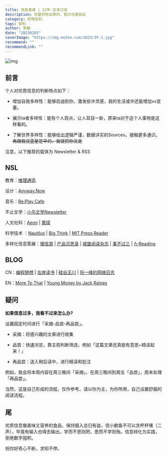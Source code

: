 ```yaml
---
title: 信息食谱 | 22年·文本订阅
description: 你是你吃出来的，智识也是如此
category: 好物安利
tags: 安利
author: 隽敏
date: "20230203"
coverImage: "https://img.mo3on.com/2023/IF-1.jpg"
recommend: ""
recommendLink: ""
---
```


![img](https://img.mo3on.com/2023/IF-1.jpg)

## 前言

个人对优质信息的判断特点如下：

- 增加自我多样性：能够启迪到你，激发些许灵感，我的生活或许还能增加xx变量。

- 展示ta者多样性：能有个人观点，让人耳目一新，原来ta对于这个人事物是这样看的。

- 了解世界多样性：能够给出逻辑严谨，数据详实的Sources，接触更多通识。~~再跟我说蓝星是平的，我就把你叉走~~ 

注意，以下推荐的载体为 Newsletter & RSS

## NSL

教育：[唯理通讯](https://veritaschina.us4.list-manage.com/subscribe?u=8392009651fae5a1860902e5a&id=2c983fb6e6)

设计：[Anyway.Now](https://anyway.zhubai.love/)

音乐：[Re:Play Cafe](https://newsletter.replay.cafe/)

不止文学：[小鸟文学Newsletter](https://avesliterature.substack.com/)

人文社科：[Aeon](https://aeon.co/) | [累牍](https://chinanonfiction.com/)

科学技术 ：[Nautilus](https://nautil.us/?utm_source=nautilus-newsletter&utm_medium=email&he=8144294877ca44b808e70c8a86d939b9&utm_campaign=22cybermondayunpaidemail) | [Big Think](https://bigthink.com/?utm_source=mailchimp&utm_medium=email&utm_campaign=weeklynewsletter) | [MIT Press Reader](https://thereader.mitpress.mit.edu/explore-the-mit-press-reader/)

多样化信息策展：[搜信源](https://souxinyuan.com/%E9%A6%96%E9%A1%B5) | [产品沉思录](https://pmthinking.com/) |  [城堡阅读杂志](https://www.yuque.com/cbyd/chengbao) | [事不过三](https://via.zhubai.love/)  | [Λ-Reading](https://rizime.substack.com/)

## BLOG

CN：[编程随想](https://program-think.blogspot.com/) | [左岸读书](http://www.zreading.cn/) | [硅谷王川](https://chuan.us/) | [阮一峰的网络日志](https://www.ruanyifeng.com/blog/)

EN：[More To That](https://moretothat.com/) | [Young Money by Jack Raines](https://www.youngmoney.co/)



## 疑问
**如果信息过多，我看不过来怎么办?**

设置固定时间进行「采摘-品尝-再品尝」。

- 采摘：将感兴趣的文章进行收集

- 品尝：快速浏览，靠主观判断筛选，例如「这篇文章还真挺有意思~精读起来！」
- 再品尝：送入稍后读中，进行精读和批注

例如，我会将本周内容在周三晚间「采摘」，在周三晚间到周五「品尝」，周末处理「再品尝」。

当然，这是自己形成的流程，仅作参考。请以你为主，为你所用，自己设置舒服的阅读流程。

## 尾

优质信息像美味又营养的食品，保持摄入总归有益，但小鹏鱼不可以贪杯杯噢（二声），毕竟有输入也得去输出。学而不思则罔，思而不学则殆。信息转化为实践，拒绝数字囤积。

祝你好奇心不断，求知不停。
